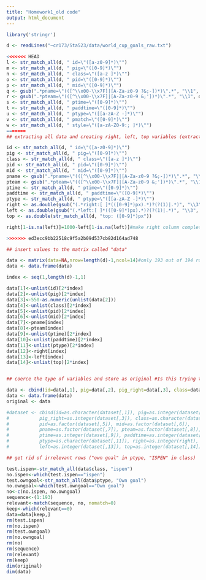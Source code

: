 ```yaml
---
title: "Homework1_old code"
output: html_document
---
```


```r

library('stringr')

d <- readLines("~cr173/Sta523/data/world_cup_goals_raw.txt")

<<<<<<< HEAD
l <- str_match_all(d, " id=\"([a-z0-9]*)\"")
m <- str_match_all(d, " pig=\"([0-9]*)\"")
n <- str_match_all(d, " class=\"([a-z ]*)\"")
o <- str_match_all(d, " pid=\"([0-9]*)\"")
p <- str_match_all(d, " mid=\"([0-9]*)\"")
q <- gsub(".*pname=\"(([^\\x00-\\x7F]|[A-Za-z0-9 ?&;-])*)\".*", "\\1", d, perl=TRUE) #why using "perl=TRUE" here?
r <- gsub(".*pteam=\"(([^\\x00-\\x7F]|[A-Za-z0-9 &;'])*)\".*", "\\1", d, perl=TRUE) #what does .* means? What does \\1 means? Why substitute?
s <- str_match_all(d, " ptime=\"([0-9]*)\"")
t <- str_match_all(d, " paddtime=\"([0-9]*)\"")
u <- str_match_all(d, " ptype=\"([[a-zA-Z -]*)\"")
v <- str_match_all(d, " pmatch=\"([0-9]*)\"")
w <- str_match_all(d, " style=\"([a-zA-Z0-9:; ]*)\"")
=======
## extracting all data and creating right, left, top variables (extracting the numbers in style var)

id <- str_match_all(d, " id=\"([a-z0-9]*)\"")
pig <- str_match_all(d, " pig=\"([0-9]*)\"")
class <- str_match_all(d, " class=\"([a-z ]*)\"")
pid <- str_match_all(d, " pid=\"([0-9]*)\"")
mid <- str_match_all(d, " mid=\"([0-9]*)\"")
pname <- gsub(".*pname=\"(([^\\x00-\\x7F]|[A-Za-z0-9 ?&;-])*)\".*", "\\1", d, perl=TRUE)
pteam <- gsub(".*pteam=\"(([^\\x00-\\x7F]|[A-Za-z0-9 &;'])*)\".*", "\\1", d, perl=TRUE)
ptime <- str_match_all(d, " ptime=\"([0-9]*)\"")
paddtime <- str_match_all(d, " paddtime=\"([0-9]*)\"")
ptype <- str_match_all(d, " ptype=\"([[a-zA-Z -]*)\"")
right <- as.double(gsub("(.*right:[ ]*(([0-9]*)px).*)?(?(1)|.*)", "\\3", d, perl=TRUE))#what does this line mean?
left <- as.double(gsub("(.*left:[ ]*(([0-9]*)px).*)?(?(1)|.*)", "\\3", d, perl=TRUE))#corcion to integer
top <- as.double(str_match_all(d, "top: ([0-9]*)px"))

right[1-is.na(left)]=1000-left[1-is.na(left)]#make right column complete because of the pig_right

>>>>>>> ed3ecc9bb22518c9f5a2b09d537cb82d164ad748

## insert values to the matrix called "data"

data <- matrix(data=NA,nrow=length(d)-1,ncol=14)#only 193 out of 194 rows have data; expand columns becasue of partition of "style"
data <- data.frame(data)

index <- seq(1,length(d)-1,1)

data[1]<-unlist(id)[2*index]
data[2]<-unlist(pig)[2*index]
data[3]<-550-as.numeric(unlist(data[2]))
data[4]<-unlist(class)[2*index]
data[5]<-unlist(pid)[2*index]
data[6]<-unlist(mid)[2*index]
data[7]<-pname[index]
data[8]<-pteam[index]
data[9]<-unlist(ptime)[2*index]
data[10]<-unlist(paddtime)[2*index]
data[11]<-unlist(ptype)[2*index]  
data[12]<-right[index]
data[13]<-left[index]
data[14]<-unlist(top)[2*index]


## coerce the type of variables and store as original #Is this trying to give a name to each column?

data <- cbind(id=data[,1], pig=data[,2], pig_right=data[,3], class=data[,4], pid=data[,5], mid=data[,6], pname=data[,7], pteam=data[,8], ptime=data[,9], paddtime=data[,10], ptype=data[,11], right=data[,12], left=data[,13], top=data[,14])
data <- data.frame(data)
original <- data

#dataset <- cbind(id=as.character(dataset[,1]), pig=as.integer(dataset[,2]), 
#           pig_right=as.integer(dataset[,3]), class=as.character(dataset[,4]), 
#           pid=as.factor(dataset[,5]), mid=as.factor(dataset[,6]), 
#           pname=as.factor(dataset[,7]), pteam=as.factor(dataset[,8]), 
#           ptime=as.integer(dataset[,9]), paddtime=as.integer(dataset[,10]), 
#           ptype=as.character(dataset[,11]), right=as.integer(right), 
#           left=as.integer(dataset[,13]), top=as.integer(dataset[,14]))

## get rid of irrelevant rows ("own goal" in ptype, "ISPEN" in class)

test.ispen<-str_match_all(data$class, "ispen")
no.ispen<-which(test.ispen=="ispen")
test.owngoal<-str_match_all(data$ptype, "Own goal")
no.owngoal<-which(test.owngoal=="Own goal")
no<-c(no.ispen, no.owngoal)
sequence<-(1:193)
relevant<-match(sequence, no, nomatch=0)
keep<-which(relevant==0)
data=data[keep,]
rm(test.ispen)
rm(no.ispen)
rm(test.owngoal)
rm(no.owngoal)
rm(no)
rm(sequence)
rm(relevant)
rm(keep)
dim(original)
dim(data)
```

